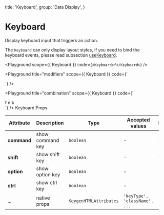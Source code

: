 
  title: 'Keyboard',
  group: 'Data Display',
}

# Keyboard

Display keyboard input that triggers an action.

The `Keyboard` can only display layout styles, if you need to bind the keyboard events, please read subsection [useKeyboard](/hooks/use-keyboard).

<Playground
  scope={{ Keyboard }}
  code={`
<Keyboard>f</Keyboard>
`}
/>

<Playground
  title="modifiers"
  scope={{ Keyboard }}
  code={`
<div>
  <Keyboard command mr="10px" />
  <Keyboard shift mr="10px" />
  <Keyboard option mr="10px" />
  <Keyboard ctrl mr="10px" />
</div>
`}
/>

<Playground
  title="combination"
  scope={{ Keyboard }}
  code={`
<div>
  <Keyboard command mr="10px">f</Keyboard>
  <Keyboard shift mr="10px">e</Keyboard>
  <Keyboard option ctrl mr="10px">b</Keyboard>
</div>
`}
/>

<Attributes edit="/pages/components/keyboard.mdx">
<Attributes.Title>Keyboard.Props</Attributes.Title>

| Attribute   | Description      | Type                   | Accepted values               | Default |
| ----------- | ---------------- | ---------------------- | ----------------------------- | ------- |
| **command** | show command key | `boolean`              | -                             | `false` |
| **shift**   | show shift key   | `boolean`              | -                             | `false` |
| **option**  | show option key  | `boolean`              | -                             | `false` |
| **ctrl**    | show ctrl key    | `boolean`              | -                             | `false` |
| ...         | native props     | `KeygenHTMLAttributes` | `'keyType', 'className', ...` | -       |

</Attributes>

